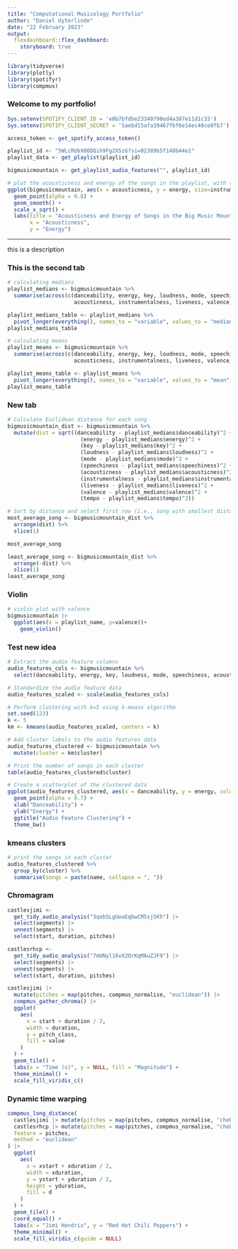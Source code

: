 ```yaml
---
title: "Computational Musicology Portfolio"
author: "Daniel Uyterlinde"
date: "22 February 2023"
output:
  flexdashboard::flex_dashboard:
    storyboard: true
---
```


```r
library(tidyverse)
library(plotly)
library(spotifyr)
library(compmus)
```

### Welcome to my portfolio!

```r

Sys.setenv(SPOTIFY_CLIENT_ID = 'e0b7bfdbe23340798ed4a387e11d1c33')
Sys.setenv(SPOTIFY_CLIENT_SECRET = '5aebd15afa39467fbf6e14ec48ce8fb7')

access_token <- get_spotify_access_token()

playlist_id <- "5WLcRUbX0ODQih9Fg2X5zG?si=02389b5f148b44e1"
playlist_data <- get_playlist(playlist_id)

bigmusicmountain <- get_playlist_audio_features("", playlist_id)

# plot the acousticness and energy of the songs in the playlist, with the color of the points representing the artist
ggplot(bigmusicmountain, aes(x = acousticness, y = energy, size=instrumentalness, color=valence)) +
  geom_point(alpha = 0.8) +
  geom_smooth() +
  scale_x_sqrt() +
  labs(title = "Acousticness and Energy of Songs in the Big Music Mountain Playlist",
       x = "Acousticness",
       y = "Energy")

```

------------------------------------------------------------------------

this is a description

### This is the second tab

```r

# calculating medians
playlist_medians <- bigmusicmountain %>% 
  summarise(across(c(danceability, energy, key, loudness, mode, speechiness, 
                     acousticness, instrumentalness, liveness, valence, tempo), median))

playlist_medians_table <- playlist_medians %>%
  pivot_longer(everything(), names_to = "variable", values_to = "median")
playlist_medians_table

# calculating means
playlist_means <- bigmusicmountain %>% 
  summarise(across(c(danceability, energy, key, loudness, mode, speechiness, 
                     acousticness, instrumentalness, liveness, valence, tempo), mean))

playlist_means_table <- playlist_means %>%
  pivot_longer(everything(), names_to = "variable", values_to = "mean")
playlist_means_table

```

### New tab

```r

# Calculate Euclidean distance for each song
bigmusicmountain_dist <- bigmusicmountain %>% 
  mutate(dist = sqrt((danceability - playlist_medians$danceability)^2 +
                       (energy - playlist_medians$energy)^2 +
                       (key - playlist_medians$key)^2 +
                       (loudness - playlist_medians$loudness)^2 +
                       (mode - playlist_medians$mode)^2 +
                       (speechiness - playlist_medians$speechiness)^2 +
                       (acousticness - playlist_medians$acousticness)^2 +
                       (instrumentalness - playlist_medians$instrumentalness)^2 +
                       (liveness - playlist_medians$liveness)^2 +
                       (valence - playlist_medians$valence)^2 +
                       (tempo - playlist_medians$tempo)^2))

# Sort by distance and select first row (i.e., song with smallest distance)
most_average_song <- bigmusicmountain_dist %>% 
  arrange(dist) %>% 
  slice(1)

most_average_song

least_average_song <- bigmusicmountain_dist %>% 
  arrange(-dist) %>% 
  slice(1)
least_average_song


```

### Violin

```r

# violin plot with valence
bigmusicmountain |>
  ggplot(aes(x = playlist_name, y=valence))+
    geom_violin()

```

### Test new idea

```r

# Extract the audio feature columns
audio_features_cols <- bigmusicmountain %>%
  select(danceability, energy, key, loudness, mode, speechiness, acousticness, instrumentalness, liveness, valence, tempo)

# Standardize the audio feature data
audio_features_scaled <- scale(audio_features_cols)

# Perform clustering with k=5 using k-means algorithm
set.seed(123)
k <- 5
km <- kmeans(audio_features_scaled, centers = k)

# Add cluster labels to the audio features data
audio_features_clustered <- bigmusicmountain %>%
  mutate(cluster = km$cluster)

# Print the number of songs in each cluster
table(audio_features_clustered$cluster)

# Create a scatterplot of the clustered data
ggplot(audio_features_clustered, aes(x = danceability, y = energy, color = factor(cluster))) +
  geom_point(alpha = 0.7) +
  xlab("Danceability") +
  ylab("Energy") +
  ggtitle("Audio Feature Clustering") +
  theme_bw()
```

### kmeans clusters

```r
# print the songs in each cluster
audio_features_clustered %>% 
  group_by(cluster) %>% 
  summarise(songs = paste(name, collapse = ", "))
```

### Chromagram

```r
castlesjimi <-
  get_tidy_audio_analysis("3qebSLgUwaEqbwCM5sj5Kh") |>
  select(segments) |>
  unnest(segments) |>
  select(start, duration, pitches)

castlesrhcp <-
  get_tidy_audio_analysis("7mUNyl16vX2OrKqMAuZJF9") |>
  select(segments) |>
  unnest(segments) |>
  select(start, duration, pitches)

castlesjimi |>
  mutate(pitches = map(pitches, compmus_normalise, "euclidean")) |>
  compmus_gather_chroma() |> 
  ggplot(
    aes(
      x = start + duration / 2,
      width = duration,
      y = pitch_class,
      fill = value
    )
  ) +
  geom_tile() +
  labs(x = "Time (s)", y = NULL, fill = "Magnitude") +
  theme_minimal() +
  scale_fill_viridis_c()
```

### Dynamic time warping

```r
compmus_long_distance(
  castlesjimi |> mutate(pitches = map(pitches, compmus_normalise, "chebyshev")),
  castlesrhcp |> mutate(pitches = map(pitches, compmus_normalise, "chebyshev")),
  feature = pitches,
  method = "euclidean"
) |>
  ggplot(
    aes(
      x = xstart + xduration / 2,
      width = xduration,
      y = ystart + yduration / 2,
      height = yduration,
      fill = d
    )
  ) +
  geom_tile() +
  coord_equal() +
  labs(x = "Jimi Hendrix", y = "Red Hot Chili Peppers") +
  theme_minimal() +
  scale_fill_viridis_c(guide = NULL)
```

